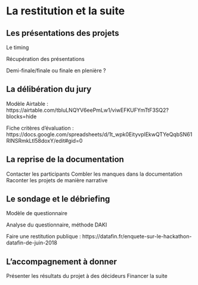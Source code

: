 # La restitution et la suite {#restitution}

## Les présentations des projets

Le timing

Récupération des présentations

Demi-finale/finale ou finale en plenière ?

## La délibération du jury

Modèle Airtable : https://airtable.com/tbluLNQYV6eePmLw1/viwEFKUFYmTtF3SQ2?blocks=hide

Fiche critères d'évaluation : https://docs.google.com/spreadsheets/d/1t_wpk0EityvplEkwQTYeQqbSN61RlNSRmkLtl58doxY/edit#gid=0

## La reprise de la documentation

Contacter les participants 
Combler les manques dans la documentation
Raconter les projets de manière narrative

## Le sondage et le débriefing 

Modèle de questionnaire 

Analyse du questionnaire, méthode DAKI

Faire une restitution publique : https://datafin.fr/enquete-sur-le-hackathon-datafin-de-juin-2018

## L’accompagnement à donner

Présenter les résultats du projet à des décideurs
Financer la suite 

